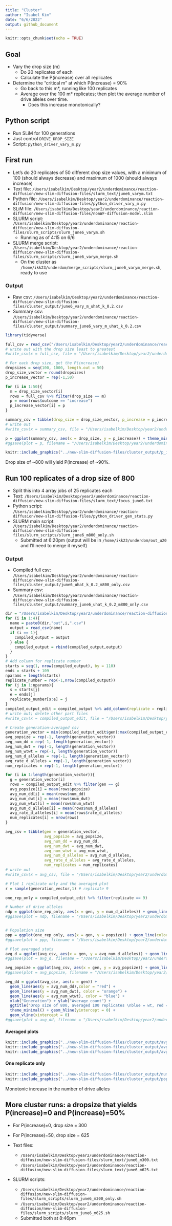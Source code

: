 ```yaml
---
title: "Cluster"
author: "Isabel Kim"
date: "6/6/2022"
output: github_document
---
```


```r
knitr::opts_chunk$set(echo = TRUE)
```

## Goal

* Vary the drop size (m)
  + Do 20 replicates of each
  + Calculate the P(increase) over all replicates
* Determine the "critical m" at which P(increase) = 90%
  + Go back to this m*, running like 100 replicates
  + Average over the 100 m* replicates; then plot the average number of drive alleles over time.
    * Does this increase monotonically?

## Python script

* Run SLiM for 100 generations
* Just control `DRIVE_DROP_SIZE`
* Script: `python_driver_vary_m.py`

## First run

* Let's do 20 replicates of 50 different drop size values, with a minimum of 100 (should always decrease) and maximum of 1000 (should always increase)
* Text file: `/Users/isabelkim/Desktop/year2/underdominance/reaction-diffusion/new-slim-diffusion-files/slurm_text/june6_varym.txt`
* Python file: `/Users/isabelkim/Desktop/year2/underdominance/reaction-diffusion/new-slim-diffusion-files/python_driver_vary_m.py`
* SLiM file: `/Users/isabelkim/Desktop/year2/underdominance/reaction-diffusion/new-slim-diffusion-files/nonWF-diffusion-model.slim`
* SLURM script: `/Users/isabelkim/Desktop/year2/underdominance/reaction-diffusion/new-slim-diffusion-files/slurm_scripts/slurm_june6_varym.sh`
  + Running as of 4:15 on 6/6
* SLURM merge script: `/Users/isabelkim/Desktop/year2/underdominance/reaction-diffusion/new-slim-diffusion-files/slurm_scripts/slurm_june6_varym_merge.sh`
  + On the cluster as `/home/ikk23/underdom/merge_scripts/slurm_june6_varym_merge.sh`, ready to use

### Output

* Raw csv: `/Users/isabelkim/Desktop/year2/underdominance/reaction-diffusion/new-slim-diffusion-files/cluster_output/june6_vary_m_uhat_k_0.2.csv`
* Summary csv: `/Users/isabelkim/Desktop/year2/underdominance/reaction-diffusion/new-slim-diffusion-files/cluster_output/summary_june6_vary_m_uhat_k_0.2.csv`
```r
library(tidyverse)

full_csv = read_csv("/Users/isabelkim/Desktop/year2/underdominance/reaction-diffusion/new-slim-diffusion-files/cluster_output/june6_vary_m_uhat_k_0.2.csv") %>% arrange(drop_size)
# write out with the drop size least to greatest
#write_csv(x = full_csv, file = "/Users/isabelkim/Desktop/year2/underdominance/reaction-diffusion/new-slim-diffusion-files/cluster_output/june6_vary_m_uhat_k_0.2.csv")

# For each drop size, get the P(increase)
dropsizes = seq(100, 1000, length.out = 50)
drop_size_vector = round(dropsizes)
p_increase_vector = rep(-1,50)

for (i in 1:50){
  m = drop_size_vector[i]
  rows = full_csv %>% filter(drop_size == m)
  p = mean(rows$outcome == "increase")
  p_increase_vector[i] = p
}

summary_csv = tibble(drop_size = drop_size_vector, p_increase = p_increase_vector)
# write out
#write_csv(x = summary_csv, file = "/Users/isabelkim/Desktop/year2/underdominance/reaction-diffusion/new-slim-diffusion-files/cluster_output/summary_june6_vary_m_uhat_k_0.2.csv")

p = ggplot(summary_csv, aes(x = drop_size, y = p_increase)) + theme_minimal() + geom_point(color = "red") + geom_line(color = "red") + geom_vline(xintercept = 0) + geom_hline(yintercept = 0) + ggtitle("uhat = 20%, 20 replicates,\ncapacity = 30000, sigma=0.01,\nmating radius = local competition radius = 0.001")
#ggsave(plot = p, filename = "/Users/isabelkim/Desktop/year2/underdominance/reaction-diffusion/new-slim-diffusion-files/cluster_output/p_increase_figure_june6_vary_m_uhat_k_0.2.png")
```


```r
knitr::include_graphics("../new-slim-diffusion-files/cluster_output/p_increase_figure_june6_vary_m_uhat_k_0.2.png")
```

Drop size of ~800 will yield P(increase) of ~90%.

## Run 100 replicates of a drop size of 800

* Split this into 4 array jobs of 25 replicates each
* Text: `/Users/isabelkim/Desktop/year2/underdominance/reaction-diffusion/new-slim-diffusion-files/slurm_text/focus_june6.txt`
* Python script: `/Users/isabelkim/Desktop/year2/underdominance/reaction-diffusion/new-slim-diffusion-files/python_driver_gen_stats.py`
* SLURM main script: `/Users/isabelkim/Desktop/year2/underdominance/reaction-diffusion/new-slim-diffusion-files/slurm_scripts/slurm_june6_m800_only.sh`
  + Submitted at 6:20pm (output will be in `/home/ikk23/underdom/out_u20` and I'll need to merge it myself)

### Output

* Compiled full csv: `/Users/isabelkim/Desktop/year2/underdominance/reaction-diffusion/new-slim-diffusion-files/cluster_output/june6_uhat_k_0.2_m800_only.csv`
* Summary csv: `/Users/isabelkim/Desktop/year2/underdominance/reaction-diffusion/new-slim-diffusion-files/cluster_output/summary_june6_uhat_k_0.2_m800_only.csv`
```r
dir = "/Users/isabelkim/Desktop/year2/underdominance/reaction-diffusion/new-slim-diffusion-files/cluster_output/raw/"
for (i in 1:4){
  name = paste0(dir,"out",i,".csv")
  output = read_csv(name)
  if (i == 1){
    compiled_output = output
  } else {
    compiled_output = rbind(compiled_output,output)
  }
}
# Add column for replicate number
starts = seq(1, nrow(compiled_output), by = 110)
ends = starts + 109
nparams = length(starts)
replicate_number = rep(-1,nrow(compiled_output))
for (j in 1:nparams){
  s = starts[j]
  e = ends[j]
  replicate_number[s:e] = j
}
compiled_output_edit = compiled_output %>% add_column(replicate = replicate_number)
# write out; delete other part files
#write_csv(x = compiled_output_edit, file = "/Users/isabelkim/Desktop/year2/underdominance/reaction-diffusion/new-slim-diffusion-files/cluster_output/june6_uhat_k_0.2_m800_only.csv")

# Create generation-averaged csv
generation_vector = min(compiled_output_edit$gen):max(compiled_output_edit$gen)
avg_popsize = rep(-1, length(generation_vector))
avg_num_dd = rep(-1, length(generation_vector))
avg_num_dwt = rep(-1, length(generation_vector))
avg_num_wtwt = rep(-1, length(generation_vector))
avg_num_d_alleles = rep(-1, length(generation_vector))
avg_rate_d_alleles = rep(-1, length(generation_vector))
num_replicates = rep(-1, length(generation_vector))

for (i in 1:length(generation_vector)){
  g = generation_vector[i]
  rows = compiled_output_edit %>% filter(gen == g)
  avg_popsize[i] = mean(rows$popsize)
  avg_num_dd[i] = mean(rows$num_dd)
  avg_num_dwt[i] = mean(rows$num_dwt)
  avg_num_wtwt[i] = mean(rows$num_wtwt)
  avg_num_d_alleles[i] = mean(rows$num_d_alleles)
  avg_rate_d_alleles[i] = mean(rows$rate_d_alleles)
  num_replicates[i] = nrow(rows)
}

avg_csv = tibble(gen = generation_vector,
                 avg_popsize = avg_popsize,
                 avg_num_dd = avg_num_dd,
                 avg_num_dwt = avg_num_dwt,
                 avg_num_wtwt = avg_num_wtwt,
                 avg_num_d_alleles = avg_num_d_alleles,
                 avg_rate_d_alleles = avg_rate_d_alleles,
                 num_replicates = num_replicates)
# write out
#write_csv(x = avg_csv, file = "/Users/isabelkim/Desktop/year2/underdominance/reaction-diffusion/new-slim-diffusion-files/cluster_output/summary_june6_uhat_k_0.2_m800_only.csv")

# Plot 1 replicate only and the averaged plot
r = sample(generation_vector,1) # replicate 9

one_rep_only = compiled_output_edit %>% filter(replicate == 9)

# Number of drive alleles
ndp = ggplot(one_rep_only, aes(x = gen, y = num_d_alleles)) + geom_line(color = "red") + geom_point(color = "red") + xlab("Generation") + ylab("Number of drive alleles") + ggtitle("Drop size of 800, 1 replicate only") + theme_minimal() + geom_hline(yintercept = 0) + geom_vline(xintercept = 0)
#ggsave(plot = ndp, filename = "/Users/isabelkim/Desktop/year2/underdominance/reaction-diffusion/new-slim-diffusion-files/cluster_output/num_drive_alleles_1_rep_only_m800.png")


# Population size
ppp = ggplot(one_rep_only, aes(x = gen, y = popsize)) + geom_line(color = "purple") + geom_point(color = "purple") + xlab("Generation") + ylab("Population size") + ggtitle("Drop size of 800, 1 replicate only") + theme_minimal() + geom_hline(yintercept = 0) + geom_vline(xintercept = 0) + ylim(min(one_rep_only$popsize), max(one_rep_only$popsize))
#ggsave(plot = ppp, filename = "/Users/isabelkim/Desktop/year2/underdominance/reaction-diffusion/new-slim-diffusion-files/cluster_output/popsize_1_rep_only_m800.png")

# Plot averaged stats
avg_d = ggplot(avg_csv, aes(x = gen, y = avg_num_d_alleles)) + geom_line(color = "red") + geom_point(color = "red") + xlab("Generation") + ylab("Average number of drive alleles") + ggtitle("Drop size of 800, averaged 100 replicates") + theme_minimal() + geom_hline(yintercept = 0) + geom_vline(xintercept = 0)
#ggsave(plot = avg_d, filename = "/Users/isabelkim/Desktop/year2/underdominance/reaction-diffusion/new-slim-diffusion-files/cluster_output/avg_num_drive_alleles_m800.png")

avg_popsize = ggplot(avg_csv, aes(x = gen, y = avg_popsize)) + geom_line(color = "purple") + geom_point(color = "purple") + xlab("Generation") + ylab("Average population size") + ggtitle("Drop size of 800, averaged 100 replicates") + theme_minimal() + geom_hline(yintercept = 0) + geom_vline(xintercept = 0) + ylim(min(avg_csv$avg_popsize), max(avg_csv$avg_popsize))
#ggsave(plot = avg_popsize, filename = "/Users/isabelkim/Desktop/year2/underdominance/reaction-diffusion/new-slim-diffusion-files/cluster_output/avg_popsize_m800.png")

avg_dd = ggplot(avg_csv, aes(x = gen)) + 
  geom_line(aes(y = avg_num_dd),color = "red") + 
  geom_line(aes(y = avg_num_dwt), color = "orange") + 
  geom_line(aes(y = avg_num_wtwt), color = "blue") + 
  xlab("Generation") + ylab("Average count") + 
  ggtitle("Drop size of 800, averaged 100 replicates \nblue = wt, red = d/d, orange = d/wt") + 
  theme_minimal() + geom_hline(yintercept = 0) + 
  geom_vline(xintercept = 0)
#ggsave(plot = avg_dd, filename = "/Users/isabelkim/Desktop/year2/underdominance/reaction-diffusion/new-slim-diffusion-files/cluster_output/avg_genotype_counts_m800.png")
```

#### Averaged plots
```r
knitr::include_graphics("../new-slim-diffusion-files/cluster_output/avg_genotype_counts_m800.png")
knitr::include_graphics("../new-slim-diffusion-files/cluster_output/avg_popsize_m800.png")
knitr::include_graphics("../new-slim-diffusion-files/cluster_output/avg_num_drive_alleles_m800.png")
```

#### One replicate only
```r
knitr::include_graphics("../new-slim-diffusion-files/cluster_output/num_drive_alleles_1_rep_only_m800.png")
knitr::include_graphics("../new-slim-diffusion-files/cluster_output/popsize_1_rep_only_m800.png")
```

Monotonic increase in the number of drive alleles

## More cluster runs: a dropsize that yields P(increase)=0 and P(increase)=50%

* For P(increase)=0, drop size = 300
* For P(increase)=50, drop size = 625

* Text files:
  + `/Users/isabelkim/Desktop/year2/underdominance/reaction-diffusion/new-slim-diffusion-files/slurm_text/june6_m300.txt`
  + `/Users/isabelkim/Desktop/year2/underdominance/reaction-diffusion/new-slim-diffusion-files/slurm_text/june6_m625.txt`
* SLURM scripts:
  + `/Users/isabelkim/Desktop/year2/underdominance/reaction-diffusion/new-slim-diffusion-files/slurm_scripts/slurm_june6_m300_only.sh`
  + `/Users/isabelkim/Desktop/year2/underdominance/reaction-diffusion/new-slim-diffusion-files/slurm_scripts/slurm_june6_m625.sh`
  + Submitted both at 8:46pm
  
  